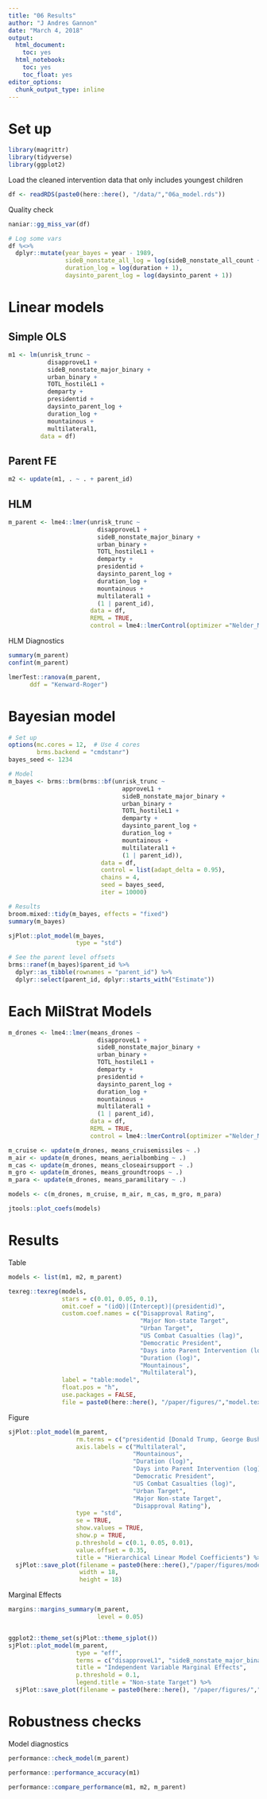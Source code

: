 ```yaml
---
title: "06 Results"
author: "J Andres Gannon"
date: "March 4, 2018"
output:
  html_document:
    toc: yes
  html_notebook:
    toc: yes
    toc_float: yes
editor_options:
  chunk_output_type: inline
---
```

<style>
    body .main-container {
        max-width: 100%;
    }
</style>

# Set up
```r
library(magrittr)
library(tidyverse)
library(ggplot2)
```

Load the cleaned intervention data that only includes youngest children
```r
df <- readRDS(paste0(here::here(), "/data/","06a_model.rds"))
```

Quality check
```r
naniar::gg_miss_var(df)

# Log some vars
df %<>%
  dplyr::mutate(year_bayes = year - 1989,
                sideB_nonstate_all_log = log(sideB_nonstate_all_count + 1),
                duration_log = log(duration + 1),
                daysinto_parent_log = log(daysinto_parent + 1))
```

# Linear models
## Simple OLS

```r
m1 <- lm(unrisk_trunc ~
           disapproveL1 +
           sideB_nonstate_major_binary +
           urban_binary +
           TOTL_hostileL1 +
           demparty +
           presidentid +
           daysinto_parent_log +
           duration_log +
           mountainous +
           multilateral1,
         data = df)
```

## Parent FE
```r
m2 <- update(m1, . ~ . + parent_id)
```

## HLM
```r
m_parent <- lme4::lmer(unrisk_trunc ~
                         disapproveL1 +
                         sideB_nonstate_major_binary +
                         urban_binary +
                         TOTL_hostileL1 +
                         demparty +
                         presidentid +
                         daysinto_parent_log +
                         duration_log +
                         mountainous +
                         multilateral1 +
                         (1 | parent_id),
                       data = df,
                       REML = TRUE,
                       control = lme4::lmerControl(optimizer ="Nelder_Mead"))
```

HLM Diagnostics
```r
summary(m_parent)
confint(m_parent)

lmerTest::ranova(m_parent,
      ddf = "Kenward-Roger")
```

# Bayesian model
```r
# Set up
options(mc.cores = 12,  # Use 4 cores
        brms.backend = "cmdstanr")
bayes_seed <- 1234

# Model
m_bayes <- brms::brm(brms::bf(unrisk_trunc ~
                                approveL1 +
                                sideB_nonstate_major_binary +
                                urban_binary +
                                TOTL_hostileL1 +
                                demparty +
                                daysinto_parent_log +
                                duration_log +
                                mountainous +
                                multilateral1 +
                                (1 | parent_id)),
                          data = df,
                          control = list(adapt_delta = 0.95),
                          chains = 4,
                          seed = bayes_seed,
                          iter = 10000)

# Results
broom.mixed::tidy(m_bayes, effects = "fixed")
summary(m_bayes)

sjPlot::plot_model(m_bayes,
                   type = "std")

# See the parent level offsets
brms::ranef(m_bayes)$parent_id %>%
  dplyr::as_tibble(rownames = "parent_id") %>%
  dplyr::select(parent_id, dplyr::starts_with("Estimate"))
```

# Each MilStrat Models
```r
m_drones <- lme4::lmer(means_drones ~
                         disapproveL1 +
                         sideB_nonstate_major_binary +
                         urban_binary +
                         TOTL_hostileL1 +
                         demparty +
                         presidentid +
                         daysinto_parent_log +
                         duration_log +
                         mountainous +
                         multilateral1 +
                         (1 | parent_id),
                       data = df,
                       REML = TRUE,
                       control = lme4::lmerControl(optimizer ="Nelder_Mead"))

m_cruise <- update(m_drones, means_cruisemissiles ~ .)
m_air <- update(m_drones, means_aerialbombing ~ .)
m_cas <- update(m_drones, means_closeairsupport ~ .)
m_gro <- update(m_drones, means_groundtroops ~ .)
m_para <- update(m_drones, means_paramilitary ~ .)

models <- c(m_drones, m_cruise, m_air, m_cas, m_gro, m_para)

jtools::plot_coefs(models)
```

# Results
Table
```r
models <- list(m1, m2, m_parent)

texreg::texreg(models,
               stars = c(0.01, 0.05, 0.1),
               omit.coef = "(idQ)|(Intercept)|(presidentid)",
               custom.coef.names = c("Disapproval Rating",
                                     "Major Non-state Target",
                                     "Urban Target",
                                     "US Combat Casualties (lag)",
                                     "Democratic President",
                                     "Days into Parent Intervention (log)",
                                     "Duration (log)",
                                     "Mountainous",
                                     "Multilateral"),
               label = "table:model",
               float.pos = "h",
               use.packages = FALSE,
               file = paste0(here::here(), "/paper/figures/","model.tex"))
```

Figure
```r
sjPlot::plot_model(m_parent,
                   rm.terms = c("presidentid [Donald Trump, George Bush, George W. Bush, William J. Clinton]"),
                   axis.labels = c("Multilateral",
                                   "Mountainous",
                                   "Duration (log)",
                                   "Days into Parent Intervention (log)",
                                   "Democratic President",
                                   "US Combat Casualties (log)",
                                   "Urban Target",
                                   "Major Non-state Target",
                                   "Disapproval Rating"),
                   type = "std",
                   se = TRUE,
                   show.values = TRUE,
                   show.p = TRUE,
                   p.threshold = c(0.1, 0.05, 0.01),
                   value.offset = 0.35,
                   title = "Hierarchical Linear Model Coefficients") %>%
  sjPlot::save_plot(filename = paste0(here::here(),"/paper/figures/model_results.png"),
                    width = 18,
                    height = 18)
```

Marginal Effects
```r
margins::margins_summary(m_parent,
                         level = 0.05)


ggplot2::theme_set(sjPlot::theme_sjplot())
sjPlot::plot_model(m_parent,
                   type = "eff",
                   terms = c("disapproveL1", "sideB_nonstate_major_binary"),
                   title = "Independent Variable Marginal Effects",
                   p.threshold = 0.1,
                   legend.title = "Non-state Target") %>%
  sjPlot::save_plot(filename = paste0(here::here(), "/paper/figures/","marginal_effects.png"))
```

# Robustness checks
Model diagnostics
```r
performance::check_model(m_parent)

performance::performance_accuracy(m1)

performance::compare_performance(m1, m2, m_parent)
```